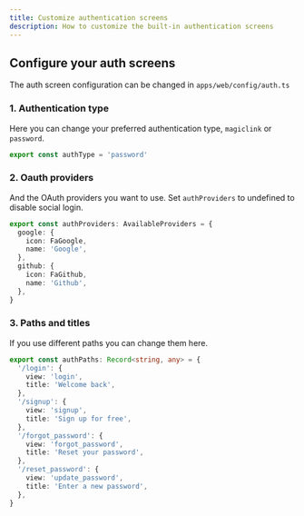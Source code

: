 ```yaml
---
title: Customize authentication screens
description: How to customize the built-in authentication screens
---
```


## Configure your auth screens

The auth screen configuration can be changed in `apps/web/config/auth.ts`

### 1. Authentication type

Here you can change your preferred authentication type, `magiclink` or `password`.

```ts
export const authType = 'password'
```

### 2. Oauth providers

And the OAuth providers you want to use. Set `authProviders` to undefined to disable social login.

```ts
export const authProviders: AvailableProviders = {
  google: {
    icon: FaGoogle,
    name: 'Google',
  },
  github: {
    icon: FaGithub,
    name: 'Github',
  },
}
```

### 3. Paths and titles

If you use different paths you can change them here.

```ts
export const authPaths: Record<string, any> = {
  '/login': {
    view: 'login',
    title: 'Welcome back',
  },
  '/signup': {
    view: 'signup',
    title: 'Sign up for free',
  },
  '/forgot_password': {
    view: 'forgot_password',
    title: 'Reset your password',
  },
  '/reset_password': {
    view: 'update_password',
    title: 'Enter a new password',
  },
}
```
